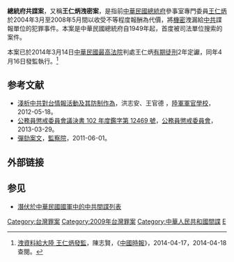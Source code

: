 '''總統府共諜案'''，又稱'''王仁炳洩密案'''，是指前[[中華民國總統府|中華民國總統府]]參事室專門委員[[王仁炳|王仁炳]]於2004年3月至2008年5月間以收受不等程度報酬為代價，將[[機密|機密]]洩漏給[[中共|中共]]諜報單位的犯罪事件。本案是中華民國總統府自1949年起，首度被司法單位搜索的案件。

本案已於2014年3月14日[[中華民國最高法院|中華民國最高法院]]判處王仁炳[[有期徒刑|有期徒刑]]2年定讞，同年4月16日發監執行。<ref>[http://www.chinatimes.com/newspapers/20130417000728-260106 洩資料給大陸 王仁炳發監]，陳志賢，《[[中國時報|中國時報]]》，2014-04-17，2014-04-18查閱。{{zh-tw}}</ref>

== 参考文献 ==
{{Reflist}}
{{refbegin}}
* [https://web.archive.org/web/20130419014356/http://www2.cma.edu.tw/u_edu/dep_politics/file/C-paper88/11_%E6%B4%AA%E5%BF%97%E5%AE%89%E3%80%81%E7%8E%8B%E5%AE%98%E5%BE%B7_%E6%B7%BA%E6%9E%90%E4%B8%AD%E5%85%B1%E6%83%85%E5%A0%B1%E6%B4%BB%E5%8B%95%E5%8F%8A%E5%85%B6%E9%98%B2%E5%88%B6%E4%BD%9C%E7%82%BA.pdf 淺析中共對台情報活動及其防制作為 ]，洪志安、王官德 ，[[陸軍軍官學校|陸軍軍官學校]]，2012-05-18。{{zh-tw}}
* [http://www.president.gov.tw/PORTALS/0/BULLETINS/PAPER/PDF/7082-2.PDF 公務員懲戒委員會議決書 102 年度鑑字第 12469 號]，[[公務員懲戒委員會|公務員懲戒委員會]]，2013-03-29。{{zh-tw}}
* [https://www.cy.gov.tw/AP_HOME/Op_Upload/eDoc/%E5%BD%88%E5%8A%BE%E6%A1%88/100/100000014%E5%8A%BE100--14--%E7%8E%8B%E4%BB%81%E7%82%B3.pdf 彈劾案文]{{dead link|date=2018年4月 |bot=InternetArchiveBot |fix-attempted=yes }}，[[監察院|監察院]]，2011-06-01。{{zh-tw}}
{{refend}}

== 外部链接 ==
{{Wikinews|台灣爆出共諜案 總統府首度遭法務部搜索}}

== 参见 ==
* [[潛伏於中華民國國軍中的中共間諜列表|潛伏於中華民國國軍中的中共間諜列表]]
[[Category:台灣罪案|Category:台灣罪案]]
[[Category:2009年台灣罪案|Category:2009年台灣罪案]]
[[Category:中華人民共和國間諜|Category:中華人民共和國間諜]]
[[Category:中華民國總統府歷史|E]]

{{小作品}}